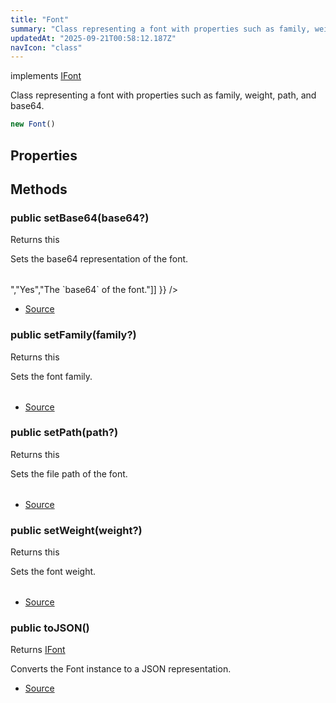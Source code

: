 ```yaml
---
title: "Font"
summary: "Class representing a font with properties such as family, weight, path, and base64."
updatedAt: "2025-09-21T00:58:12.187Z"
navIcon: "class"
---
```



implements [IFont](/LazyCanvas/interfaces/IFont)

Class representing a font with properties such as family, weight, path, and base64.



```typescript
new Font()
```


## Properties
<Table data={{ headers: [{"content":"Name","key":"name","sortable":true},{"content":"Access Modifier","key":"access","sortable":true},{"content":"Type","key":"type","sortable":true},{"content":"Description","key":"desc"}], rows: [["base64","public ","[any](https://developer.mozilla.org/en-US/docs/Web/JavaScript/Reference/Global_Objects/Object)","The base64 representation of the font (optional)."],["family","public ","[any](https://developer.mozilla.org/en-US/docs/Web/JavaScript/Reference/Global_Objects/Object)","The font family."],["path","public ","[any](https://developer.mozilla.org/en-US/docs/Web/JavaScript/Reference/Global_Objects/Object)","The file path of the font (optional)."],["weight","public ","[any](https://developer.mozilla.org/en-US/docs/Web/JavaScript/Reference/Global_Objects/Object)","The weight of the font."]] }} />

## Methods

### public setBase64(base64?)
Returns this

Sets the base64 representation of the font.



<Table data={{ headers: [{"content":"Parameter","key":"parameter","sortable":true},{"content":"Type","key":"type","sortable":true},{"content":"Optional","key":"optional","sortable":true},{"content":"Description","key":"description"}], rows: [["base64","[Buffer](https://nodejs.org/dist/latest/docs/api/buffer.html#buffer_class_buffer) \\< ArrayBufferLike \\>","Yes","The `base64` of the font."]] }} />



- [Source](https://github.com/NMMTY/LazyCanvas/blob/1d5786684b8ca8d543a4533b2b64f8d093b1e426/packages/lazycanvas/src/structures/helpers/Font.ts#L110)

### public setFamily(family?)
Returns this

Sets the font family.



<Table data={{ headers: [{"content":"Parameter","key":"parameter","sortable":true},{"content":"Type","key":"type","sortable":true},{"content":"Optional","key":"optional","sortable":true},{"content":"Description","key":"description"}], rows: [["family","[string](https://developer.mozilla.org/en-US/docs/Web/JavaScript/Reference/Global_Objects/String)","Yes","The `family` of the font."]] }} />



- [Source](https://github.com/NMMTY/LazyCanvas/blob/1d5786684b8ca8d543a4533b2b64f8d093b1e426/packages/lazycanvas/src/structures/helpers/Font.ts#L74)

### public setPath(path?)
Returns this

Sets the file path of the font.



<Table data={{ headers: [{"content":"Parameter","key":"parameter","sortable":true},{"content":"Type","key":"type","sortable":true},{"content":"Optional","key":"optional","sortable":true},{"content":"Description","key":"description"}], rows: [["path","[string](https://developer.mozilla.org/en-US/docs/Web/JavaScript/Reference/Global_Objects/String)","Yes","The `path` of the font."]] }} />



- [Source](https://github.com/NMMTY/LazyCanvas/blob/1d5786684b8ca8d543a4533b2b64f8d093b1e426/packages/lazycanvas/src/structures/helpers/Font.ts#L98)

### public setWeight(weight?)
Returns this

Sets the font weight.



<Table data={{ headers: [{"content":"Parameter","key":"parameter","sortable":true},{"content":"Type","key":"type","sortable":true},{"content":"Optional","key":"optional","sortable":true},{"content":"Description","key":"description"}], rows: [["weight","[AnyWeight](/LazyCanvas/types/AnyWeight)","Yes","The `weight` of the font."]] }} />



- [Source](https://github.com/NMMTY/LazyCanvas/blob/1d5786684b8ca8d543a4533b2b64f8d093b1e426/packages/lazycanvas/src/structures/helpers/Font.ts#L86)

### public toJSON()
Returns [IFont](/LazyCanvas/interfaces/IFont)

Converts the Font instance to a JSON representation.



- [Source](https://github.com/NMMTY/LazyCanvas/blob/1d5786684b8ca8d543a4533b2b64f8d093b1e426/packages/lazycanvas/src/structures/helpers/Font.ts#L120)